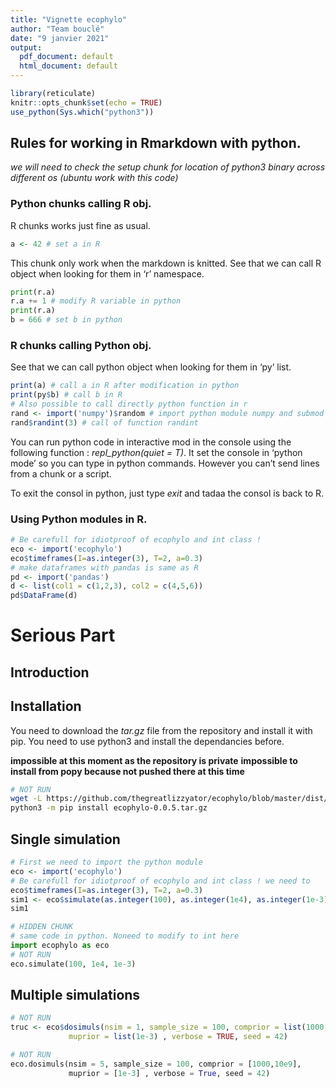 ```yaml
---
title: "Vignette ecophylo"
author: "Team bouclé"
date: "9 janvier 2021"
output:
  pdf_document: default
  html_document: default
---
```


```r
library(reticulate)
knitr::opts_chunk$set(echo = TRUE)
use_python(Sys.which("python3"))
```

## Rules for working in Rmarkdown with python.

*we will need to check the setup chunk for location of python3 binary across different os (ubuntu work with this code)*

### Python chunks calling R obj.

R chunks works just fine as usual.

```r
a <- 42 # set a in R
```

This chunk only work when the markdown is knitted.
See that we can call R object when looking for them in 'r' namespace.

```python
print(r.a)
r.a += 1 # modify R variable in python
print(r.a)
b = 666 # set b in python
```

### R chunks calling Python obj.

See that we can call python object when looking for them in 'py' list.

```r
print(a) # call a in R after modification in python
print(py$b) # call b in R
# Also possible to call directly python function in r
rand <- import('numpy')$random # import python module numpy and submod random
rand$randint(3) # call of function randint
```

You can run python code in interactive mod in the console using the following 
function : *repl_python(quiet = T)*.
It set the console in 'python mode' so you can type in python commands. 
However you can't send lines from a chunk or a script.

To exit the consol in python, just type *exit* and tadaa the consol is back 
to R.

### Using Python modules in R.

```r
# Be carefull for idiotproof of ecophylo and int class !
eco <- import('ecophylo')
eco$timeframes(I=as.integer(3), T=2, a=0.3)
# make dataframes with pandas is same as R
pd <- import('pandas')
d <- list(col1 = c(1,2,3), col2 = c(4,5,6))
pd$DataFrame(d)
```

\newpage

# Serious Part #####

## Introduction

## Installation

You need to download the *tar.gz* file from the repository and install it with pip. You need to use python3 and install the dependancies before.

**impossible at this moment as the repository is private**
**impossible to install from popy because not pushed there at this time**

```bash
# NOT RUN
wget -L https://github.com/thegreatlizzyator/ecophylo/blob/master/dist/ecophylo-0.0.5.tar.gz
python3 -m pip install ecophylo-0.0.5.tar.gz
```


<!--
### Repo github

### CRAN

-->
## Single simulation

```r
# First we need to import the python module 
eco <- import('ecophylo')
# Be carefull for idiotproof of ecophylo and int class ! we need to 
eco$timeframes(I=as.integer(3), T=2, a=0.3)
sim1 <- eco$simulate(as.integer(100), as.integer(1e4), as.integer(1e-3))
sim1
```

```python
# HIDDEN CHUNK
# same code in python. Noneed to modify to int here
import ecophylo as eco
# NOT RUN
eco.simulate(100, 1e4, 1e-3)
```

## Multiple simulations

```r
# NOT RUN
truc <- eco$dosimuls(nsim = 1, sample_size = 100, comprior = list(1000,10e9),
             muprior = list(1e-3) , verbose = TRUE, seed = 42)
```

```python
# NOT RUN
eco.dosimuls(nsim = 5, sample_size = 100, comprior = [1000,10e9], 
             muprior = [1e-3] , verbose = True, seed = 42)
```


<!--
## Adding Migrations
-->

